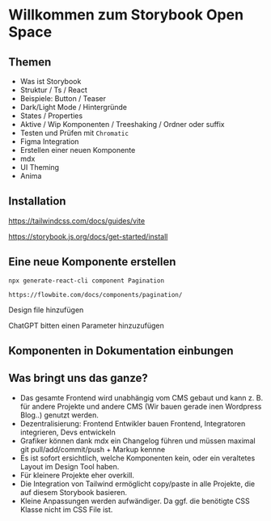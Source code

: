 

# Willkommen zum Storybook Open Space

## Themen

* Was ist Storybook
* Struktur / Ts / React
* Beispiele: Button / Teaser
* Dark/Light Mode / Hintergründe
* States / Properties
* Aktive / Wip Komponenten / Treeshaking / Ordner oder suffix
* Testen und Prüfen mit `Chromatic`
* Figma Integration
* Erstellen einer neuen Komponente
* mdx
* UI Theming
* Anima

## Installation

https://tailwindcss.com/docs/guides/vite

https://storybook.js.org/docs/get-started/install

## Eine neue Komponente erstellen

`npx generate-react-cli component Pagination`

`https://flowbite.com/docs/components/pagination/`

Design file hinzufügen

ChatGPT bitten einen Parameter hinzuzufügen

## Komponenten in Dokumentation einbungen

<Canvas of={ButtonStories.Default} />

## Was bringt uns das ganze?

* Das gesamte Frontend wird unabhängig vom CMS gebaut und kann z. B. für andere Projekte und andere CMS (Wir bauen gerade inen Wordpress Blog..) genutzt werden.
* Dezentralisierung: Frontend Entwikler bauen Frontend, Integratoren integrieren, Devs entwickeln
* Grafiker können dank mdx ein Changelog führen und müssen maximal git pull/add/commit/push + Markup kennne
* Es ist sofort ersichtlich, welche Komponenten kein, oder ein veraltetes Layout im Design Tool haben.
* Für kleinere Projekte eher overkill.
* Die Integration von Tailwind ermöglicht copy/paste in alle Projekte, die auf diesem Storybook basieren.
* Kleine Anpassungen werden aufwändiger. Da ggf. die benötigte CSS Klasse nicht im CSS File ist.